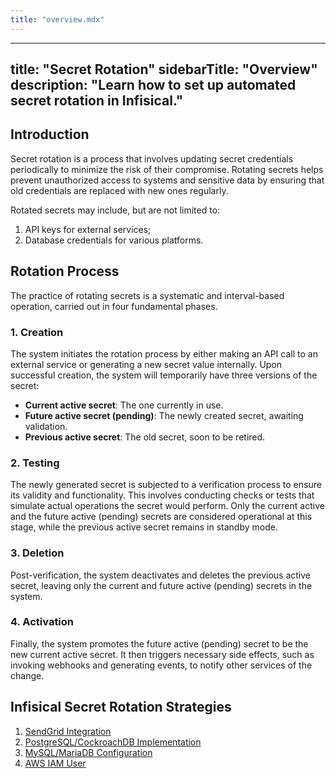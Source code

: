 ```yaml
---
title: "overview.mdx"
---
```


---
title: "Secret Rotation"
sidebarTitle: "Overview"
description: "Learn how to set up automated secret rotation in Infisical."
---

## Introduction

Secret rotation is a process that involves updating secret credentials periodically to minimize the risk of their compromise. 
Rotating secrets helps prevent unauthorized access to systems and sensitive data by ensuring that old credentials are replaced with new ones regularly.

Rotated secrets may include, but are not limited to:

1. API keys for external services;
2. Database credentials for various platforms.

## Rotation Process

The practice of rotating secrets is a systematic and interval-based operation, carried out in four fundamental phases.

### 1. Creation

The system initiates the rotation process by either making an API call to an external service or generating a new secret value internally.
Upon successful creation, the system will temporarily have three versions of the secret:

- **Current active secret**: The one currently in use.
- **Future active secret (pending)**: The newly created secret, awaiting validation.
- **Previous active secret**: The old secret, soon to be retired.

### 2. Testing

The newly generated secret is subjected to a verification process to ensure its validity and functionality.
This involves conducting checks or tests that simulate actual operations the secret would perform.
Only the current active and the future active (pending) secrets are considered operational at this stage, while the previous active secret remains in standby mode.

### 3. Deletion

Post-verification, the system deactivates and deletes the previous active secret, leaving only the current and future active (pending) secrets in the system.

### 4. Activation

Finally, the system promotes the future active (pending) secret to be the new current active secret. It then triggers necessary side effects, such as invoking webhooks and generating events, to notify other services of the change.

## Infisical Secret Rotation Strategies

1. [SendGrid Integration](./sendgrid)
2. [PostgreSQL/CockroachDB Implementation](./postgres)
3. [MySQL/MariaDB Configuration](./mysql)
4. [AWS IAM User](./aws-iam)
